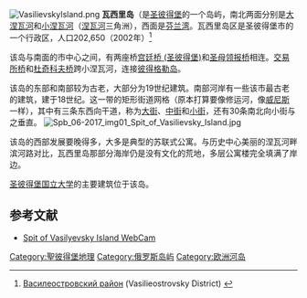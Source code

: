 {{Coord|59.94|N|30.26|E|type:isle|display=title}}
{{Infobox Islands
|name             = 瓦西里岛
|image name       = Lighthouse St.Pg.JPG
|image caption    = 瓦西里岛东端岬角的老交易所和拉斯特莱里柱
|native name      = Васильевский остров
|native name link = 俄语
|location         = [[芬兰湾|芬兰湾]]
|coordinates      = {{coord|59.94|N|30.26|E|display=inline}}
|country          = Russia
|country admin divisions title     = City
|country admin divisions           = [[圣彼得堡|圣彼得堡]]
|population       = 202,650
|population as of = 2002
|ethnic groups    = 俄罗斯人
}}
[[File:VasilievskyIsland.png|thumb]]
'''瓦西里岛'''（{{lang-ru|Васильевский остров）}}是[[圣彼得堡|圣彼得堡]]的一个岛屿，南北两面分别是[[大涅瓦河|大涅瓦河]]和[[小涅瓦河|小涅瓦河]]（[[涅瓦河|涅瓦河]]三角洲），西面是[[芬兰湾|芬兰湾]]。瓦西里岛区是圣彼得堡市的一个行政区，人口202,650（2002年）<ref>[http://vpiter.ru/36 Василеостровский район] {{Wayback|url=http://vpiter.ru/36 |date=20090414131941 }} (Vasilieostrovsky District) {{ru icon}}</ref>

该岛与南面的市中心之间，有两座桥[[宫廷桥_(圣彼得堡)|宫廷桥 (圣彼得堡)]]和[[圣母领报桥|圣母领报桥]]相连。[[交易所桥|交易所桥]]和[[杜奇科夫桥|杜奇科夫桥]]跨小涅瓦河，连接[[彼得格勒岛|彼得格勒岛]]。

该岛的东部和南部较为古老，大部分为19世纪建筑。南部河岸有一些该市最古老的建筑，建于18世纪。这一带的矩形街道网格（原本打算要像修运河，像[[威尼斯|威尼斯]]一样），其中有三条东西向干道，称为[[大街|大街]]、[[中街|中街]]和[[小街|小街]]，还有30条南北向小街与之垂直。
[[File:Spb_06-2017_img01_Spit_of_Vasilievsky_Island.jpg|thumb]]

该岛的西部发展要晚得多，大多是典型的苏联式公寓。与历史中心美丽的涅瓦河畔滨河路对比，瓦西里岛那部分海岸仍是没有文化的荒地，多层公寓楼完全填满了岸边。

[[圣彼得堡国立大学|圣彼得堡国立大学]]的主要建筑位于该岛。

==参考文献==
{{Reflist}}
{{Commonscat|Vasilievsky Island}}
*[http://vpiter.com/web-camera-new/#webcam Spit of Vasilyevsky Island WebCam] {{Wayback|url=http://vpiter.com/web-camera-new/#webcam |date=20190704184708 }}

[[Category:聖彼得堡地理|Category:聖彼得堡地理]]
[[Category:俄罗斯岛屿|Category:俄罗斯岛屿]]
[[Category:欧洲河岛|Category:欧洲河岛]]